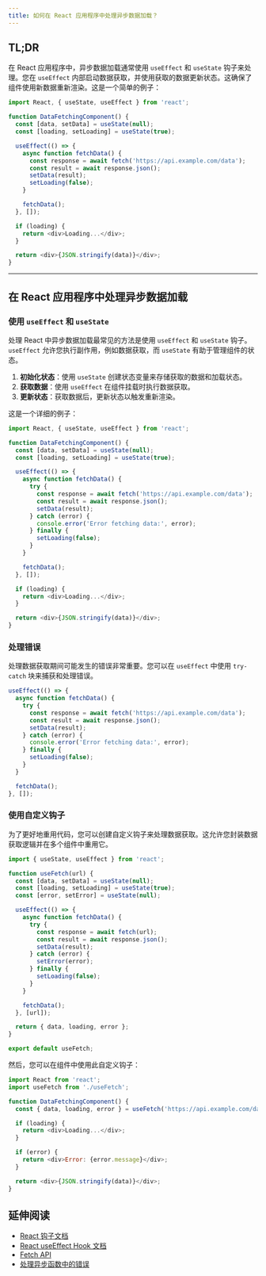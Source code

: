 ```yaml
---
title: 如何在 React 应用程序中处理异步数据加载？
---
```


## TL;DR

在 React 应用程序中，异步数据加载通常使用 `useEffect` 和 `useState` 钩子来处理。您在 `useEffect` 内部启动数据获取，并使用获取的数据更新状态。这确保了组件使用新数据重新渲染。这是一个简单的例子：

```javascript
import React, { useState, useEffect } from 'react';

function DataFetchingComponent() {
  const [data, setData] = useState(null);
  const [loading, setLoading] = useState(true);

  useEffect(() => {
    async function fetchData() {
      const response = await fetch('https://api.example.com/data');
      const result = await response.json();
      setData(result);
      setLoading(false);
    }

    fetchData();
  }, []);

  if (loading) {
    return <div>Loading...</div>;
  }

  return <div>{JSON.stringify(data)}</div>;
}
```

***

## 在 React 应用程序中处理异步数据加载

### 使用 `useEffect` 和 `useState`

处理 React 中异步数据加载最常见的方法是使用 `useEffect` 和 `useState` 钩子。`useEffect` 允许您执行副作用，例如数据获取，而 `useState` 有助于管理组件的状态。

1. **初始化状态**：使用 `useState` 创建状态变量来存储获取的数据和加载状态。
2. **获取数据**：使用 `useEffect` 在组件挂载时执行数据获取。
3. **更新状态**：获取数据后，更新状态以触发重新渲染。

这是一个详细的例子：

```javascript
import React, { useState, useEffect } from 'react';

function DataFetchingComponent() {
  const [data, setData] = useState(null);
  const [loading, setLoading] = useState(true);

  useEffect(() => {
    async function fetchData() {
      try {
        const response = await fetch('https://api.example.com/data');
        const result = await response.json();
        setData(result);
      } catch (error) {
        console.error('Error fetching data:', error);
      } finally {
        setLoading(false);
      }
    }

    fetchData();
  }, []);

  if (loading) {
    return <div>Loading...</div>;
  }

  return <div>{JSON.stringify(data)}</div>;
}
```

### 处理错误

处理数据获取期间可能发生的错误非常重要。您可以在 `useEffect` 中使用 `try-catch` 块来捕获和处理错误。

```javascript
useEffect(() => {
  async function fetchData() {
    try {
      const response = await fetch('https://api.example.com/data');
      const result = await response.json();
      setData(result);
    } catch (error) {
      console.error('Error fetching data:', error);
    } finally {
      setLoading(false);
    }
  }

  fetchData();
}, []);
```

### 使用自定义钩子

为了更好地重用代码，您可以创建自定义钩子来处理数据获取。这允许您封装数据获取逻辑并在多个组件中重用它。

```javascript
import { useState, useEffect } from 'react';

function useFetch(url) {
  const [data, setData] = useState(null);
  const [loading, setLoading] = useState(true);
  const [error, setError] = useState(null);

  useEffect(() => {
    async function fetchData() {
      try {
        const response = await fetch(url);
        const result = await response.json();
        setData(result);
      } catch (error) {
        setError(error);
      } finally {
        setLoading(false);
      }
    }

    fetchData();
  }, [url]);

  return { data, loading, error };
}

export default useFetch;
```

然后，您可以在组件中使用此自定义钩子：

```javascript
import React from 'react';
import useFetch from './useFetch';

function DataFetchingComponent() {
  const { data, loading, error } = useFetch('https://api.example.com/data');

  if (loading) {
    return <div>Loading...</div>;
  }

  if (error) {
    return <div>Error: {error.message}</div>;
  }

  return <div>{JSON.stringify(data)}</div>;
}
```

## 延伸阅读

* [React 钩子文档](https://react.dev/reference/react/hooks)
* [React useEffect Hook 文档](https://react.dev/reference/react/useEffect)
* [Fetch API](https://developer.mozilla.org/en-US/docs/Web/API/Fetch_API)
* [处理异步函数中的错误](https://javascript.info/async-await#error-handling)
